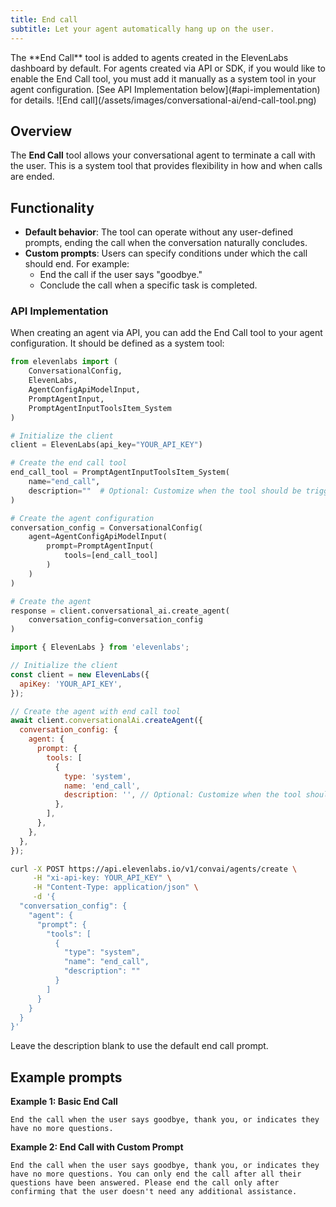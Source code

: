 ```yaml
---
title: End call
subtitle: Let your agent automatically hang up on the user.
---
```


<Warning>
  The **End Call** tool is added to agents created in the ElevenLabs dashboard by default. For
  agents created via API or SDK, if you would like to enable the End Call tool, you must add it
  manually as a system tool in your agent configuration. [See API Implementation
  below](#api-implementation) for details.
</Warning>

<Frame background="subtle">![End call](/assets/images/conversational-ai/end-call-tool.png)</Frame>

## Overview

The **End Call** tool allows your conversational agent to terminate a call with the user. This is a system tool that provides flexibility in how and when calls are ended.

## Functionality

- **Default behavior**: The tool can operate without any user-defined prompts, ending the call when the conversation naturally concludes.
- **Custom prompts**: Users can specify conditions under which the call should end. For example:
  - End the call if the user says "goodbye."
  - Conclude the call when a specific task is completed.

### API Implementation

When creating an agent via API, you can add the End Call tool to your agent configuration. It should be defined as a system tool:

<CodeBlocks>

```python
from elevenlabs import (
    ConversationalConfig,
    ElevenLabs,
    AgentConfigApiModelInput,
    PromptAgentInput,
    PromptAgentInputToolsItem_System
)

# Initialize the client
client = ElevenLabs(api_key="YOUR_API_KEY")

# Create the end call tool
end_call_tool = PromptAgentInputToolsItem_System(
    name="end_call",
    description=""  # Optional: Customize when the tool should be triggered
)

# Create the agent configuration
conversation_config = ConversationalConfig(
    agent=AgentConfigApiModelInput(
        prompt=PromptAgentInput(
            tools=[end_call_tool]
        )
    )
)

# Create the agent
response = client.conversational_ai.create_agent(
    conversation_config=conversation_config
)
```

```javascript
import { ElevenLabs } from 'elevenlabs';

// Initialize the client
const client = new ElevenLabs({
  apiKey: 'YOUR_API_KEY',
});

// Create the agent with end call tool
await client.conversationalAi.createAgent({
  conversation_config: {
    agent: {
      prompt: {
        tools: [
          {
            type: 'system',
            name: 'end_call',
            description: '', // Optional: Customize when the tool should be triggered
          },
        ],
      },
    },
  },
});
```

```bash
curl -X POST https://api.elevenlabs.io/v1/convai/agents/create \
     -H "xi-api-key: YOUR_API_KEY" \
     -H "Content-Type: application/json" \
     -d '{
  "conversation_config": {
    "agent": {
      "prompt": {
        "tools": [
          {
            "type": "system",
            "name": "end_call",
            "description": ""
          }
        ]
      }
    }
  }
}'
```

</CodeBlocks>

<Tip>Leave the description blank to use the default end call prompt.</Tip>

## Example prompts

**Example 1: Basic End Call**

```
End the call when the user says goodbye, thank you, or indicates they have no more questions.
```

**Example 2: End Call with Custom Prompt**

```
End the call when the user says goodbye, thank you, or indicates they have no more questions. You can only end the call after all their questions have been answered. Please end the call only after confirming that the user doesn't need any additional assistance.
```
